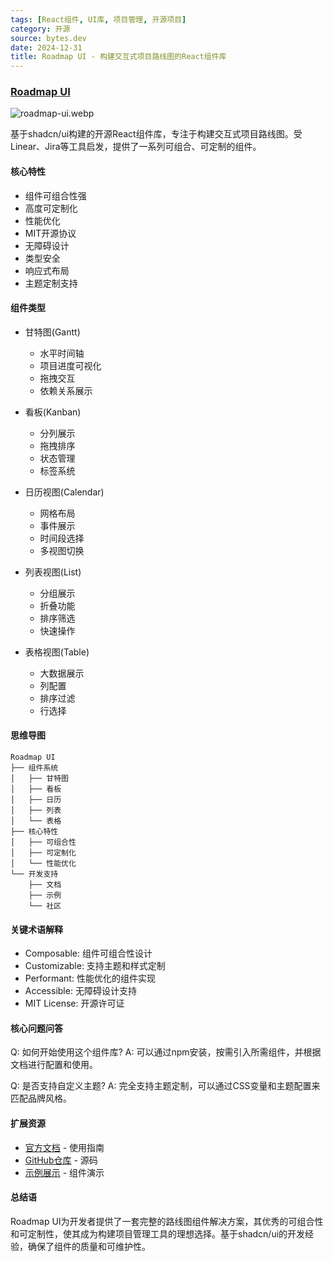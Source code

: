 ```yaml
---
tags: [React组件, UI库, 项目管理, 开源项目]
category: 开源
source: bytes.dev
date: 2024-12-31
title: Roadmap UI - 构建交互式项目路线图的React组件库
---
```


### [Roadmap UI](https://www.roadmap-ui.com/)

![roadmap-ui.webp](https://img.mengpeng.tech/i/2024/12/31/6773871d75045.webp)

基于shadcn/ui构建的开源React组件库，专注于构建交互式项目路线图。受Linear、Jira等工具启发，提供了一系列可组合、可定制的组件。

#### 核心特性

- 组件可组合性强
- 高度可定制化
- 性能优化
- MIT开源协议
- 无障碍设计
- 类型安全
- 响应式布局
- 主题定制支持

#### 组件类型

- 甘特图(Gantt)
  - 水平时间轴
  - 项目进度可视化
  - 拖拽交互
  - 依赖关系展示

- 看板(Kanban)
  - 分列展示
  - 拖拽排序
  - 状态管理
  - 标签系统

- 日历视图(Calendar)
  - 网格布局
  - 事件展示
  - 时间段选择
  - 多视图切换

- 列表视图(List)
  - 分组展示
  - 折叠功能
  - 排序筛选
  - 快速操作

- 表格视图(Table)
  - 大数据展示
  - 列配置
  - 排序过滤
  - 行选择

#### 思维导图
```
Roadmap UI
├── 组件系统
│   ├── 甘特图
│   ├── 看板
│   ├── 日历
│   ├── 列表
│   └── 表格
├── 核心特性
│   ├── 可组合性
│   ├── 可定制化
│   └── 性能优化
└── 开发支持
    ├── 文档
    ├── 示例
    └── 社区
```

#### 关键术语解释

- Composable: 组件可组合性设计
- Customizable: 支持主题和样式定制
- Performant: 性能优化的组件实现
- Accessible: 无障碍设计支持
- MIT License: 开源许可证

#### 核心问题问答

Q: 如何开始使用这个组件库?
A: 可以通过npm安装，按需引入所需组件，并根据文档进行配置和使用。

Q: 是否支持自定义主题?
A: 完全支持主题定制，可以通过CSS变量和主题配置来匹配品牌风格。

#### 扩展资源

- [官方文档](https://www.roadmap-ui.com/) - 使用指南
- [GitHub仓库](https://www.roadmap-ui.com/github) - 源码
- [示例展示](https://www.roadmap-ui.com/examples) - 组件演示

#### 总结语

Roadmap UI为开发者提供了一套完整的路线图组件解决方案，其优秀的可组合性和可定制性，使其成为构建项目管理工具的理想选择。基于shadcn/ui的开发经验，确保了组件的质量和可维护性。 